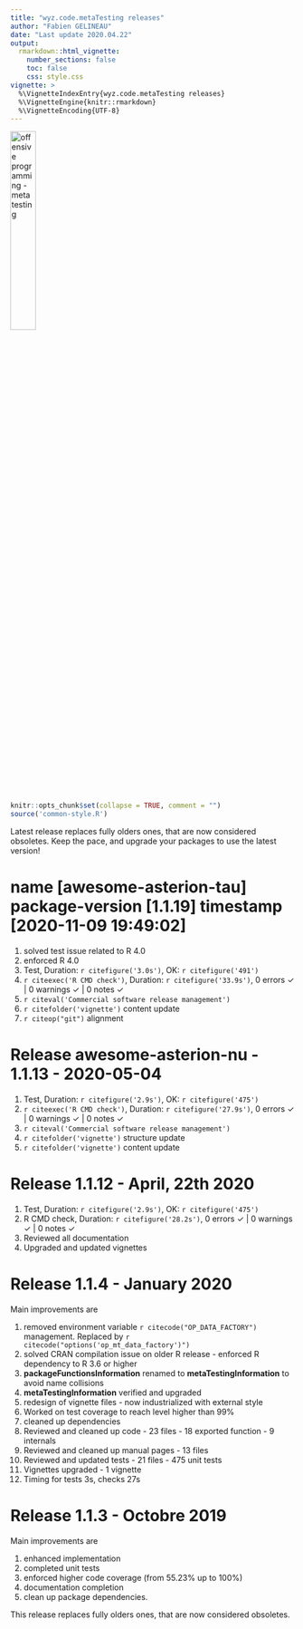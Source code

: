 ```yaml
---
title: "wyz.code.metaTesting releases"
author: "Fabien GELINEAU"
date: "Last update 2020.04.22"
output: 
  rmarkdown::html_vignette:
    number_sections: false
    toc: false
    css: style.css
vignette: >
  %\VignetteIndexEntry{wyz.code.metaTesting releases}
  %\VignetteEngine{knitr::rmarkdown}
  %\VignetteEncoding{UTF-8}
---
```


<img src='images/metatesting-hex.png' alt='offensive programming - meta testing' style='width:30%'/>

```r
knitr::opts_chunk$set(collapse = TRUE, comment = "")
source('common-style.R')
```

Latest release replaces fully olders ones, that are now considered obsoletes. Keep the pace, and  upgrade your packages to use the latest version!

# name [awesome-asterion-tau] package-version [1.1.19] timestamp [2020-11-09 19:49:02]

1. solved test issue related to R 4.0
1. enforced R 4.0
1. Test, Duration: `r citefigure('3.0s')`, OK: `r citefigure('491')`
1. `r citeexec('R CMD check')`, Duration: `r citefigure('33.9s')`, 0 errors ✓ | 0 warnings ✓ | 0 notes ✓
1. `r citeval('Commercial software release management')`
1. `r citefolder('vignette')` content update
1. `r citeop("git")` alignment


# Release awesome-asterion-nu - 1.1.13 - 2020-05-04

1. Test, Duration: `r citefigure('2.9s')`, OK: `r citefigure('475')`
1. `r citeexec('R CMD check')`, Duration: `r citefigure('27.9s')`, 0 errors ✓ | 0 warnings ✓ | 0 notes ✓
1. `r citeval('Commercial software release management')`
1. `r citefolder('vignette')` structure update
1. `r citefolder('vignette')` content update

# Release 1.1.12 - April, 22th 2020 

1. Test, Duration: `r citefigure('2.9s')`, OK: `r citefigure('475')`
1. R CMD check, Duration: `r citefigure('28.2s')`, 0 errors ✓ | 0 warnings ✓ | 0 notes ✓
1. Reviewed all documentation
1. Upgraded and updated vignettes

# Release 1.1.4 - January 2020 

Main improvements are 

1. removed environment variable `r citecode("OP_DATA_FACTORY")` management. Replaced by `r citecode("options('op_mt_data_factory')")`
1. solved CRAN compilation issue on older R release - enforced R dependency to R 3.6 or higher
1. **packageFunctionsInformation** renamed to **metaTestingInformation** to avoid name collisions
1. **metaTestingInformation** verified and upgraded
1. redesign of vignette files - now industrialized with external style
1. Worked on test coverage to reach level higher than 99%
1. cleaned up dependencies
1. Reviewed and cleaned up code - 23 files - 18 exported function - 9 internals
1. Reviewed and cleaned up manual pages - 13 files
1. Reviewed and updated tests - 21 files - 475 unit tests
1. Vignettes upgraded - 1  vignette
1. Timing for tests 3s, checks 27s

# Release 1.1.3 - Octobre 2019

Main improvements are 

1. enhanced implementation
1. completed unit tests
1. enforced higher code coverage (from 55.23% up to 100%)
1. documentation completion
1. clean up package dependencies. 

This release replaces fully olders ones, that are now considered obsoletes. 



